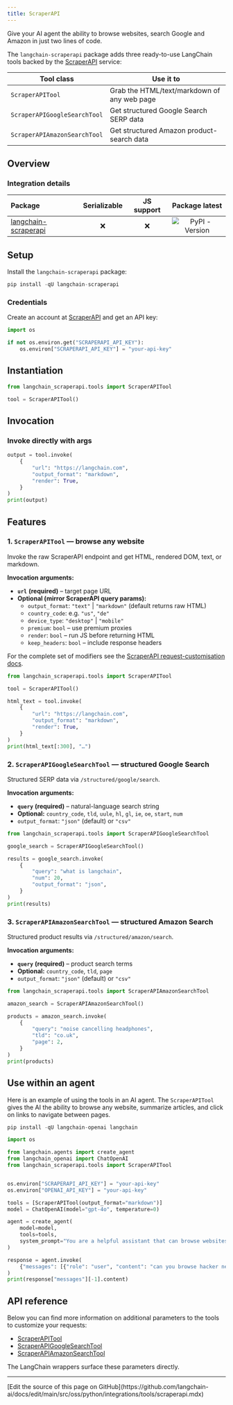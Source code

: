 ```yaml
---
title: ScraperAPI
---
```


Give your AI agent the ability to browse websites, search Google and Amazon in just two lines of code.

The `langchain-scraperapi` package adds three ready-to-use LangChain tools backed by the [ScraperAPI](https://www.scraperapi.com/) service:

| Tool class | Use it to |
|------------|------------------|
| `ScraperAPITool` | Grab the HTML/text/markdown of any web page |
| `ScraperAPIGoogleSearchTool` | Get structured Google Search SERP data |
| `ScraperAPIAmazonSearchTool` | Get structured Amazon product-search data |

## Overview

### Integration details

| Package | Serializable | JS support |  Package latest |
| :--- | :---: | :---: | :---: |
| [langchain-scraperapi](https://pypi.org/project/langchain-scraperapi/) | ❌ | ❌ |  ![PyPI - Version](https://img.shields.io/pypi/v/langchain-scraperapi?style=flat-square&label=%20) |

## Setup

Install the `langchain-scraperapi` package:

```python
pip install -qU langchain-scraperapi
```

### Credentials

Create an account at [ScraperAPI](https://www.scraperapi.com/) and get an API key:

```python
import os

if not os.environ.get("SCRAPERAPI_API_KEY"):
    os.environ["SCRAPERAPI_API_KEY"] = "your-api-key"
```

## Instantiation

```python
from langchain_scraperapi.tools import ScraperAPITool

tool = ScraperAPITool()
```

## Invocation

### Invoke directly with args

```python
output = tool.invoke(
    {
        "url": "https://langchain.com",
        "output_format": "markdown",
        "render": True,
    }
)
print(output)
```

## Features

### 1. `ScraperAPITool` — browse any website

Invoke the raw ScraperAPI endpoint and get HTML, rendered DOM, text, or markdown.

**Invocation arguments:**

* **`url`** **(required)** – target page URL
* **Optional (mirror ScraperAPI query params):**
  * `output_format`: `"text"` | `"markdown"` (default returns raw HTML)
  * `country_code`: e.g. `"us"`, `"de"`
  * `device_type`: `"desktop"` | `"mobile"`
  * `premium`: `bool` – use premium proxies
  * `render`: `bool` – run JS before returning HTML
  * `keep_headers`: `bool` – include response headers

For the complete set of modifiers see the [ScraperAPI request-customisation docs](https://docs.scraperapi.com/python/making-requests/customizing-requests).

```python
from langchain_scraperapi.tools import ScraperAPITool

tool = ScraperAPITool()

html_text = tool.invoke(
    {
        "url": "https://langchain.com",
        "output_format": "markdown",
        "render": True,
    }
)
print(html_text[:300], "…")
```

### 2. `ScraperAPIGoogleSearchTool` — structured Google Search

Structured SERP data via `/structured/google/search`.

**Invocation arguments:**

* **`query`** **(required)** – natural-language search string
* **Optional:** `country_code`, `tld`, `uule`, `hl`, `gl`, `ie`, `oe`, `start`, `num`
* `output_format`: `"json"` (default) or `"csv"`

```python
from langchain_scraperapi.tools import ScraperAPIGoogleSearchTool

google_search = ScraperAPIGoogleSearchTool()

results = google_search.invoke(
    {
        "query": "what is langchain",
        "num": 20,
        "output_format": "json",
    }
)
print(results)
```

### 3. `ScraperAPIAmazonSearchTool` — structured Amazon Search

Structured product results via `/structured/amazon/search`.

**Invocation arguments:**

* **`query`** **(required)** – product search terms
* **Optional:** `country_code`, `tld`, `page`
* `output_format`: `"json"` (default) or `"csv"`

```python
from langchain_scraperapi.tools import ScraperAPIAmazonSearchTool

amazon_search = ScraperAPIAmazonSearchTool()

products = amazon_search.invoke(
    {
        "query": "noise cancelling headphones",
        "tld": "co.uk",
        "page": 2,
    }
)
print(products)
```

## Use within an agent

Here is an example of using the tools in an AI agent. The `ScraperAPITool` gives the AI the ability to browse any website, summarize articles, and click on links to navigate between pages.

```python
pip install -qU langchain-openai langchain
```

```python
import os

from langchain.agents import create_agent
from langchain_openai import ChatOpenAI
from langchain_scraperapi.tools import ScraperAPITool


os.environ["SCRAPERAPI_API_KEY"] = "your-api-key"
os.environ["OPENAI_API_KEY"] = "your-api-key"

tools = [ScraperAPITool(output_format="markdown")]
model = ChatOpenAI(model="gpt-4o", temperature=0)

agent = create_agent(
    model=model,
    tools=tools,
    system_prompt="You are a helpful assistant that can browse websites for users. When asked to browse a website or a link, do so with the ScraperAPITool, then provide information based on the website based on the user's needs.",
)

response = agent.invoke(
    {"messages": [{"role": "user", "content": "can you browse hacker news and summarize the first website"}]}
)
print(response["messages"][-1].content)
```

## API reference

Below you can find more information on additional parameters to the tools to customize your requests:

* [ScraperAPITool](https://docs.scraperapi.com/python/making-requests/customizing-requests)
* [ScraperAPIGoogleSearchTool](https://docs.scraperapi.com/python/make-requests-with-scraperapi-in-python/scraperapi-structured-data-collection-in-python/google-serp-api-structured-data-in-python)
* [ScraperAPIAmazonSearchTool](https://docs.scraperapi.com/python/make-requests-with-scraperapi-in-python/scraperapi-structured-data-collection-in-python/amazon-search-api-structured-data-in-python)

The LangChain wrappers surface these parameters directly.

---

<Callout icon="pen-to-square" iconType="regular">
  [Edit the source of this page on GitHub](https://github.com/langchain-ai/docs/edit/main/src/oss/python/integrations/tools/scraperapi.mdx)
</Callout>
